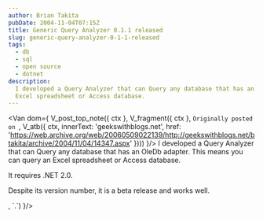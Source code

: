 ```yaml
---
author: Brian Takita
pubDate: 2004-11-04T07:15Z
title: Generic Query Analyzer 0.1.1 released
slug: generic-query-analyzer-0-1-1-released
tags:
  - db
  - sql
  - open source
  - dotnet
description:
  I developed a Query Analyzer that can Query any database that has an OleDb adapter. This means you can query an
  Excel spreadsheet or Access database.
---
```


<Van dom={
	V_post_top_note({ ctx },
		V_fragment({ ctx },
			`Originally posted on `,
			V_atb({ ctx,
				innerText: 'geekswithblogs.net',
				href: 'https://web.archive.org/web/20060509022139/http://geekswithblogs.net/btakita/archive/2004/11/04/14347.aspx'
			})))
}/>
I developed a Query Analyzer that can Query any database that has an OleDb adapter. This means you can query an
Excel spreadsheet or Access database.

It requires .NET 2.0.

Despite its version number, it is a beta release and works well.

<p>
	<Van dom={
		V_fragment({ ctx },
			`You can get it on `,
			<Atb_generic_query_analyzer innerText="Sourceforge"/>,
			`.`)
	}/>
</p>
